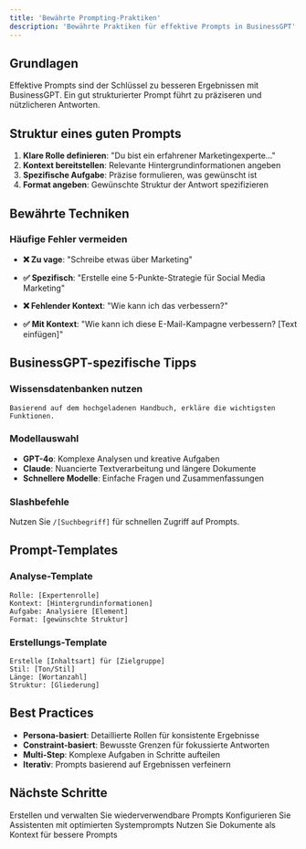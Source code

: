 ```yaml
---
title: 'Bewährte Prompting-Praktiken'
description: 'Bewährte Praktiken für effektive Prompts in BusinessGPT'
---
```


## Grundlagen

Effektive Prompts sind der Schlüssel zu besseren Ergebnissen mit BusinessGPT. Ein gut strukturierter Prompt führt zu präziseren und nützlicheren Antworten.

## Struktur eines guten Prompts

1. **Klare Rolle definieren**: "Du bist ein erfahrener Marketingexperte..."
2. **Kontext bereitstellen**: Relevante Hintergrundinformationen angeben
3. **Spezifische Aufgabe**: Präzise formulieren, was gewünscht ist
4. **Format angeben**: Gewünschte Struktur der Antwort spezifizieren

## Bewährte Techniken

### Häufige Fehler vermeiden

- **❌ Zu vage**: "Schreibe etwas über Marketing"
- **✅ Spezifisch**: "Erstelle eine 5-Punkte-Strategie für Social Media Marketing"

- **❌ Fehlender Kontext**: "Wie kann ich das verbessern?"
- **✅ Mit Kontext**: "Wie kann ich diese E-Mail-Kampagne verbessern? [Text einfügen]"

## BusinessGPT-spezifische Tipps

### Wissensdatenbanken nutzen
```
Basierend auf dem hochgeladenen Handbuch, erkläre die wichtigsten Funktionen.
```

### Modellauswahl
- **GPT-4o**: Komplexe Analysen und kreative Aufgaben
- **Claude**: Nuancierte Textverarbeitung und längere Dokumente
- **Schnellere Modelle**: Einfache Fragen und Zusammenfassungen

### Slashbefehle
Nutzen Sie `/[Suchbegriff]` für schnellen Zugriff auf Prompts.

## Prompt-Templates

### Analyse-Template
```
Rolle: [Expertenrolle]
Kontext: [Hintergrundinformationen]
Aufgabe: Analysiere [Element]
Format: [gewünschte Struktur]
```

### Erstellungs-Template
```
Erstelle [Inhaltsart] für [Zielgruppe]
Stil: [Ton/Stil]
Länge: [Wortanzahl]
Struktur: [Gliederung]
```

## Best Practices

- **Persona-basiert**: Detaillierte Rollen für konsistente Ergebnisse
- **Constraint-basiert**: Bewusste Grenzen für fokussierte Antworten
- **Multi-Step**: Komplexe Aufgaben in Schritte aufteilen
- **Iterativ**: Prompts basierend auf Ergebnissen verfeinern

## Nächste Schritte

<CardGroup>
  <Card 
    title="Promptbibliotheken" 
    icon="book" 
    href="/features/prompt-libraries"
  >
    Erstellen und verwalten Sie wiederverwendbare Prompts
  </Card>
  <Card 
    title="Assistenten" 
    icon="robot" 
    href="/features/assistants"
  >
    Konfigurieren Sie Assistenten mit optimierten Systemprompts
  </Card>
  <Card 
    title="Wissensdatenbank" 
    icon="database" 
    href="/features/Wissensdatenbank"
  >
    Nutzen Sie Dokumente als Kontext für bessere Prompts
  </Card>
</CardGroup>
